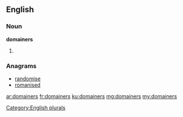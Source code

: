 ==English==

===Noun===
'''domainers'''

# {{plural of|domainer}}

===Anagrams===
* [[randomise#English|randomise]]
* [[romanised#English|romanised]]

[[Category:English plurals]]

[[ar:domainers]]
[[fr:domainers]]
[[ku:domainers]]
[[mg:domainers]]
[[my:domainers]]